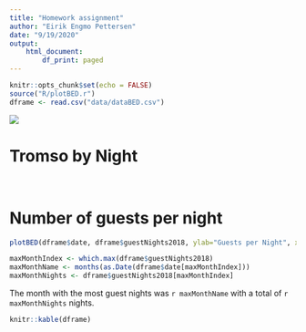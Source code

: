 ```yaml
---
title: "Homework assignment"
author: "Eirik Engmo Pettersen"
date: "9/19/2020"
output: 
    html_document:
        df_print: paged
---
```


```r
knitr::opts_chunk$set(echo = FALSE)
source("R/plotBED.r")
dframe <- read.csv("data/dataBED.csv")
```

![](picture/tromso_by_night.png)

<h1>Tromso by Night</h1>

<br>

<h1>Number of guests per night</h1>
```r
plotBED(dframe$date, dframe$guestNights2018, ylab="Guests per Night", xlab="Month")
```
```r
maxMonthIndex <- which.max(dframe$guestNights2018)
maxMonthName <- months(as.Date(dframe$date[maxMonthIndex]))
maxMonthNights <- dframe$guestNights2018[maxMonthIndex]
```
The month with the most guest nights was `r maxMonthName` with a total of `r maxMonthNights` nights.

```r
knitr::kable(dframe)
```


